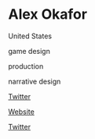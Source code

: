 # Alex Okafor

<Location>

United States

</Location>



<Skills>

game design

production

narrative design

</Skills>

<Personal>

[Twitter](https://twitter.com/AlexOkafor)

</Personal>

<Business>

[Website](http://onemanleft.com)

[Twitter](https://twitter.com/OneManLeft)

</Business>


